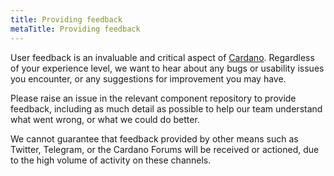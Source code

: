 ```yaml
---
title: Providing feedback
metaTitle: Providing feedback
---
```

User feedback is an invaluable and critical aspect of [Cardano](https://cardano.org/). Regardless of
your experience level, we want to hear about any bugs or usability issues you
encounter, or any suggestions for improvement you may have.

Please raise an issue in the relevant component repository to provide feedback,
including as much detail as possible to help our team understand what went wrong,
or what we could do better.

We cannot guarantee that feedback provided by other means such as Twitter, Telegram, or the Cardano Forums will be received or actioned, due to the high volume of activity on these channels.
 
